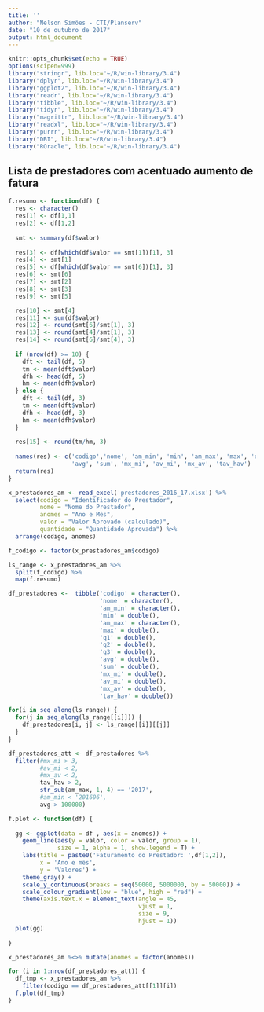 ```yaml
---
title: ''
author: "Nelson Simões - CTI/Planserv"
date: "10 de outubro de 2017"
output: html_document 
---
```


```r
knitr::opts_chunk$set(echo = TRUE)
options(scipen=999)
library("stringr", lib.loc="~/R/win-library/3.4")
library("dplyr", lib.loc="~/R/win-library/3.4")
library("ggplot2", lib.loc="~/R/win-library/3.4")
library("readr", lib.loc="~/R/win-library/3.4")
library("tibble", lib.loc="~/R/win-library/3.4")
library("tidyr", lib.loc="~/R/win-library/3.4")
library("magrittr", lib.loc="~/R/win-library/3.4")
library("readxl", lib.loc="~/R/win-library/3.4")
library("purrr", lib.loc="~/R/win-library/3.4")
library("DBI", lib.loc="~/R/win-library/3.4")
library("ROracle", lib.loc="~/R/win-library/3.4")
```

## Lista de prestadores com acentuado aumento de fatura

```r
f.resumo <- function(df) {
  res <- character()
  res[1] <- df[1,1]
  res[2] <- df[1,2]  
  
  smt <- summary(df$valor)
  
  res[3] <- df[which(df$valor == smt[1])[1], 3]
  res[4] <- smt[1]
  res[5] <- df[which(df$valor == smt[6])[1], 3]
  res[6] <- smt[6]  
  res[7] <- smt[2]
  res[8] <- smt[3]
  res[9] <- smt[5]

  res[10] <- smt[4]
  res[11] <- sum(df$valor)
  res[12] <- round(smt[6]/smt[1], 3)
  res[13] <- round(smt[4]/smt[1], 3)
  res[14] <- round(smt[6]/smt[4], 3)
  
  if (nrow(df) >= 10) {
    dft <- tail(df, 5)
    tm <- mean(dft$valor)
    dfh <- head(df, 5)
    hm <- mean(dfh$valor)
  } else {
    dft <- tail(df, 3)
    tm <- mean(dft$valor)
    dfh <- head(df, 3)
    hm <- mean(dfh$valor)    
  }
  
  res[15] <- round(tm/hm, 3)
  
  names(res) <- c('codigo','nome', 'am_min', 'min', 'am_max', 'max', 'q1', 'q2', 'q3',
                  'avg', 'sum', 'mx_mi', 'av_mi', 'mx_av', 'tav_hav')
  return(res)
}

x_prestadores_am <- read_excel('prestadores_2016_17.xlsx') %>% 
  select(codigo = "Identificador do Prestador",
         nome = "Nome do Prestador",
         anomes = "Ano e Mês",
         valor = "Valor Aprovado (calculado)",
         quantidade = "Quantidade Aprovada") %>%
  arrange(codigo, anomes) 

f_codigo <- factor(x_prestadores_am$codigo)

ls_range <- x_prestadores_am %>% 
  split(f_codigo) %>% 
  map(f.resumo)

df_prestadores <-  tibble('codigo' = character(),
                          'nome' = character(),
                          'am_min' = character(),
                          'min' = double(),  
                          'am_max' = character(), 
                          'max' = double(),
                          'q1' = double(), 
                          'q2' = double(), 
                          'q3' = double(),
                          'avg' = double(), 
                          'sum' = double(), 
                          'mx_mi' = double(), 
                          'av_mi' = double(),
                          'mx_av' = double(),
                          'tav_hav' = double())

for(i in seq_along(ls_range)) {
  for(j in seq_along(ls_range[[i]])) {
    df_prestadores[i, j] <- ls_range[[i]][[j]]
  }
}

df_prestadores_att <- df_prestadores %>% 
  filter(#mx_mi > 3, 
         #av_mi < 2, 
         #mx_av < 2,
         tav_hav > 2,         
         str_sub(am_max, 1, 4) == '2017',
         #am_min < '201606',
         avg > 100000)

f.plot <- function(df) {
  
  gg <- ggplot(data = df , aes(x = anomes)) +
    geom_line(aes(y = valor, color = valor, group = 1), 
              size = 1, alpha = 1, show.legend = T) +
    labs(title = paste0('Faturamento do Prestador: ',df[1,2]),
         x = 'Ano e mês', 
         y = 'Valores') +
    theme_gray() +
    scale_y_continuous(breaks = seq(50000, 5000000, by = 50000)) +
    scale_colour_gradient(low = "blue", high = "red") +
    theme(axis.text.x = element_text(angle = 45, 
                                     vjust = 1, 
                                     size = 9, 
                                     hjust = 1))
  plot(gg)
  
}

x_prestadores_am %<>% mutate(anomes = factor(anomes))

for (i in 1:nrow(df_prestadores_att)) {
  df_tmp <- x_prestadores_am %>% 
    filter(codigo == df_prestadores_att[[1]][i])
  f.plot(df_tmp)
}
```

